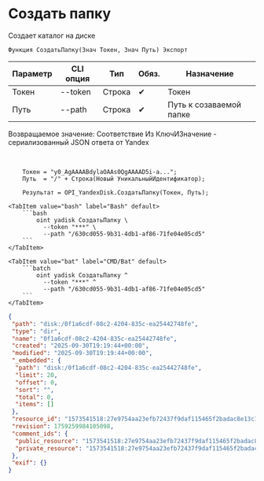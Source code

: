 ﻿---
sidebar_position: 2
description: Создать папку и другие функции для работы с Yandex Disk в Открытом пакете интеграций - бесплатной open-source библиотеке интеграций для 1С:Предприятие 8, OneScript и CLI
keywords: [1C, 1С, 1С:Предприятие, 1С:Предприятие 8.3, API, Интеграция, Сервисы, Обмен, OneScript, CLI, Yandex Disk]
---


# Создать папку
 Создает каталог на диске



`Функция СоздатьПапку(Знач Токен, Знач Путь) Экспорт`

  | Параметр | CLI опция | Тип | Обяз. | Назначение |
  |-|-|-|-|-|
  | Токен | --token | Строка | &#x2714; | Токен |
  | Путь | --path | Строка | &#x2714; | Путь к созаваемой папке |

  
  Возвращаемое значение:   Соответствие Из КлючИЗначение - сериализованный JSON ответа от Yandex

<br/>



```bsl title="Пример использования для 1С:Предприятие/OneScript"
    Токен = "y0_AgAAAABdylaOAAs0QgAAAAD5i-a...";
    Путь  = "/" + Строка(Новый УникальныйИдентификатор);

    Результат = OPI_YandexDisk.СоздатьПапку(Токен, Путь);
```
    

 <Tabs>
  
    <TabItem value="bash" label="Bash" default>
        ```bash
            oint yadisk СоздатьПапку \
              --token "***" \
              --path "/630cd055-9b31-4db1-af86-71fe04e05cd5"
        ```
    </TabItem>
  
    <TabItem value="bat" label="CMD/Bat" default>
        ```batch
            oint yadisk СоздатьПапку ^
              --token "***" ^
              --path "/630cd055-9b31-4db1-af86-71fe04e05cd5"
        ```
    </TabItem>
</Tabs>


```json title="Результат"
{
 "path": "disk:/0f1a6cdf-08c2-4204-835c-ea25442748fe",
 "type": "dir",
 "name": "0f1a6cdf-08c2-4204-835c-ea25442748fe",
 "created": "2025-09-30T19:19:44+00:00",
 "modified": "2025-09-30T19:19:44+00:00",
 "_embedded": {
  "path": "disk:/0f1a6cdf-08c2-4204-835c-ea25442748fe",
  "limit": 20,
  "offset": 0,
  "sort": "",
  "total": 0,
  "items": []
 },
 "resource_id": "1573541518:27e9754aa23efb72437f9daf115465f2badac8e13c1d4a8c81f578f281ce7ffb",
 "revision": 1759259984105098,
 "comment_ids": {
  "public_resource": "1573541518:27e9754aa23efb72437f9daf115465f2badac8e13c1d4a8c81f578f281ce7ffb",
  "private_resource": "1573541518:27e9754aa23efb72437f9daf115465f2badac8e13c1d4a8c81f578f281ce7ffb"
 },
 "exif": {}
}
```
